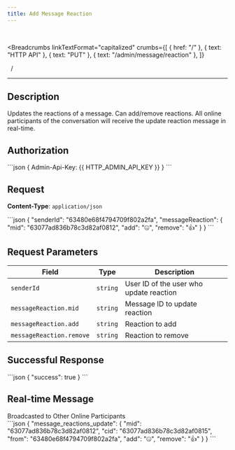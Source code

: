 ```yaml
---
title: Add Message Reaction
---
```


<br />



<Breadcrumbs
  linkTextFormat="capitalized"
  crumbs={[
    { href: "/" },
    { text: "HTTP API" },
    { text: "PUT" },
    { text: "/admin/message/reaction" },
  ]}
>
  <Icon slot="index" name="seti:powershell" />
  <span slot="separator">&nbsp;&nbsp;/&nbsp;</span>
</Breadcrumbs>

---


## Description

> <Badge text="PUT" variant="caution" size="large" />
> <Badge text="/admin/message/reaction" size="large" />

Updates the reactions of a message. Can add/remove reactions. All online participants of the conversation will receive the update reaction message in real-time.

## Authorization

<Tabs>
  <TabItem label="Header">
    ```json 
    { Admin-Api-Key: {{ HTTP_ADMIN_API_KEY }} }
    ```
  </TabItem>
</Tabs>

## Request

**Content-Type**: `application/json`

<Tabs>
  <TabItem label="Request">
```json
{
  "senderId": "63480e68f4794709f802a2fa",
  "messageReaction": {
    "mid": "63077ad836b78c3d82af0812",
    "add": "🤐",
    "remove": "👍"
  }
}
```
  </TabItem>
</Tabs>

## Request Parameters

| Field                    | Type     | Description                             |
| ------------------------ | -------- | --------------------------------------- |
| `senderId`               | `string` | User ID of the user who update reaction |
| `messageReaction.mid`    | `string` | Message ID to update reaction           |
| `messageReaction.add`    | `string` | Reaction to add                         |
| `messageReaction.remove` | `string` | Reaction to remove                      |

## Successful Response

<Tabs>
  <TabItem label="Response">
```json
{
  "success": true
}
```
  </TabItem>
</Tabs>

## Real-time Message

<Aside type="tip" title="Additional information">
  Broadcasted to Other Online Participants
</Aside>

<Tabs>
  <TabItem label="Event">
```json
{
  "message_reactions_update": {
    "mid": "63077ad836b78c3d82af0812",
    "cid": "63077ad836b78c3d82af0815",
    "from": "63480e68f4794709f802a2fa",
    "add": "🤐",
    "remove": "👍"
  }
}
```
  </TabItem>
</Tabs>

<script
  src="https://giscus.app/client.js"
  data-repo="SAMA-Communications/sama-server"
  data-repo-id="R_kgDOIBiYjA"
  data-category-id="DIC_kwDOIBiYjM4CuYYL"
  data-mapping="pathname"
  data-strict="0"
  data-reactions-enabled="1"
  data-emit-metadata="0"
  data-input-position="top"
  data-theme="transparent_dark"
  data-lang="en"
  data-loading="lazy"
  crossorigin="anonymous"
  async
></script>
